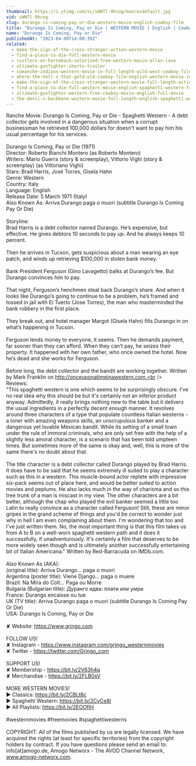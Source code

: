 ```yaml
---
thumbnail: https://i.ytimg.com/vi/sWWTl-9hcog/maxresdefault.jpg
vid: sWWTl-9hcog
slug: durango-is-coming-pay-or-die-western-movie-english-cowboy-film
title: "Durango Is Coming, Pay or Die | WESTERN MOVIE | English | Cowboy Film"
name: "Durango Is Coming, Pay or Die"
publishedAt: "2023-04-08T14:00:39Z"
related:
  - make-the-sign-of-the-cross-stranger-action-western-movie
  - find-a-place-to-die-full-western-movie
  - rustlers-on-horseback-colorized-free-western-movie-allan-lane
  - ultimate-gunfighter-shorts-trailer
  - comanche-indians-western-movie-in-full-length-wild-west-cowboy-film
  - where-the-hell-s-that-gold-old-cowboy-film-english-western-movie-in-full-length
  - make-the-sign-of-the-cross-stranger-western-movie-full-length-action-free-film-full-films
  - find-a-place-to-die-full-western-movie-english-spaghetti-western-free-cowboy-film
  - ultimate-gunfighter-western-free-cowboy-movie-english-full-movie
  - the-devil-s-backbone-western-movie-full-length-english-spaghetti-western-cowboyfilm-watchfree
---
```


Ranche Movie: Durango Is Coming, Pay or Die - Spaghetti Western - A debt collector gets involved in a dangerous situation when a corrupt businessman he retrieved 100,000 dollars for doesn't want to pay him his usual percentage for his services. <br />
<br />
Durango Is Coming, Pay or Die (1971)<br />
Director: Roberto Bianchi Montero (as Roberto Montero)<br />
Writers: Mario Guerra (story & screenplay), Vittorio Vighi (story & screenplay) (as Vittoriano Vighi)<br />
Stars: Brad Harris, José Torres, Gisela Hahn <br />
Genre: Western <br />
Country: Italy<br />
Language: English<br />
Release Date: 5 March 1971 (Italy) <br />
Also Known As: Arriva Durango paga o muori (subtitle Durango Is Coming Pay Or Die) <br />
<br />
Storyline:<br />
Brad Harris is a debt collector named Durango. He’s expensive, but effective. He gives debtors 10 seconds to pay up. And he always keeps 10 percent.<br />
<br />
Then he arrives in Tucson, gets suspicious about a man wearing an eye patch, and winds up retrieving $100,000 in stolen bank money.<br />
<br />
Bank President Ferguson (Gino Lavagetto) balks at Durango’s fee. But Durango convinces him to pay.<br />
<br />
That night, Ferguson’s henchmen steal back Durango’s share. And when it looks like Durango’s going to continue to be a problem, he’s framed and tossed in jail with El Tuerto (Jose Torres), the man who masterminded the bank robbery in the first place.<br />
<br />
They break out, and hotel manager Margot (Gisela Hahn) fills Durango in on what’s happening in Tucson.<br />
<br />
Ferguson lends money to everyone, it seems. Then he demands payment, far sooner than they can afford. When they can’t pay, he seizes their property. It happened with her own father, who once owned the hotel. Now he’s dead and she works for Ferguson.<br />
<br />
Before long, the debt collector and the bandit are working together. Written by Mark Franklin on http://onceuponatimeinawestern.com.<br />
<br />
Reviews:<br />
"This spaghetti western is one which seems to be surprisingly obscure. I've no real idea why this should be but it's certainly not an inferior product anyway. Admittedly, it really brings nothing new to the table but it delivers the usual ingredients in a perfectly decent enough manner. It revolves around three characters of a type that populate countless Italian westerns - a loner with amazing weapons skills, an unscrupulous banker and a dangerous yet lovable Mexican bandit. While its setting of a small town under the rule of immoral criminals, who are only set free with the help of a slightly less amoral character, is a scenario that has been told umpteen times. But sometimes more of the same is okay and, well, this is more of the same there's no doubt about that.<br />
<br />
The title character is a debt collector called Durango played by Brad Harris. It does have to be said that he seems extremely ill suited to play a character such as this in a western. This muscle-bound actor replete with impressive six-pack seems out of place here, and would be better suited to action movies and peplums. He also lacks much in the way of charisma and so this tree trunk of a man is miscast in my view. The other characters are a bit better, although the chap who played the evil banker seemed a little too Latin to really convince as a character called Ferguson! Still, these are minor gripes in the grand scheme of things and you'd be correct to wonder just why in hell I am even complaining about them. I'm wondering that too and I've just written them. No, the most important thing is that this film takes us from A to B on a well-worn spaghetti western path and it does it successfully, if unadventurously. It's certainly a film that deserves to be more widely seen though and is ultimately another successfully entertaining bit of Italian Americana." Written by Red-Barracuda on IMDb.com.<br />
<br />
Also Known As (AKA):<br />
(original title): Arriva Durango... paga o muori<br />
Argentina (poster title): Viene Django... paga o muere<br />
Brazil: Na Mira do Colt... Paga ou Morre<br />
Bulgaria (Bulgarian title): Дуранго идва: плати или умри<br />
France: Durango encaisse ou tue<br />
UK (TV title): Arriva Durango paga o muori (subtitle Durango Is Coming Pay Or Die)<br />
USA: Durango Is Coming, Pay or Die<br />
<br />
✘ Website: https://www.grjngo.com<br />
<br />
FOLLOW US!<br />
✘ Instagram - https://www.instagram.com/grjngo_westernmovies<br />
✘ Twitter - https://twitter.com/Grjngo_com<br />
<br />
SUPPORT US!<br />
✘ Membership - https://bit.ly/2V63h4q<br />
✘ Merchandise - https://bit.ly/2FLB0sV<br />
<br />
MORE WESTERN MOVIES! <br />
► Classics: https://bit.ly/2CBLt8c <br />
► Spaghetti Western: https://bit.ly/2CyCe8I <br />
► All Playlists: https://bit.ly/2EOOfIH <br />
<br />
#westernmovies #freemovies #spaghettiwesterns<br />
<br />
COPYRIGHT: All of the films published by us are legally licensed. We have acquired the rights (at least for specific territories) from the copyright holders by contract. If you have questions please send an email to: info[at]amogo.de, Amogo Networx - The AVOD Channel Network, www.amogo-networx.com.